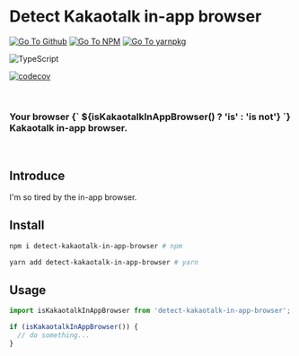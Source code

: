 

<Meta title="detect-kakaotalk-in-app-browser | English" />

# Detect Kakaotalk in-app browser

[![Go To Github](https://img.shields.io/badge/GitHub-100000?style=for-the-badge&logo=github&logoColor=white)](https://github.com/juunini/detect-kakaotalk-in-app-browser)
[![Go To NPM](https://img.shields.io/badge/npm-CB3837?style=for-the-badge&logo=npm&logoColor=white)](https://www.npmjs.com/package/detect-kakaotalk-in-app-browser)
[![Go To yarnpkg](https://img.shields.io/badge/Yarn-2C8EBB?style=for-the-badge&logo=yarn&logoColor=white)](https://yarnpkg.com/package/detect-kakaotalk-in-app-browser)

![TypeScript](https://img.shields.io/badge/TypeScript-007ACC?style=for-the-badge&logo=typescript&logoColor=white)

[![codecov](https://codecov.io/gh/juunini/detect-kakaotalk-in-app-browser/branch/main/graph/badge.svg?token=H2LNON80F9)](https://codecov.io/gh/juunini/detect-kakaotalk-in-app-browser)

<br />
<h3>
  Your browser
  <strong style={{ color: isKakaotalkInAppBrowser() ? 'red' : 'green' }}>
    {` ${isKakaotalkInAppBrowser() ? 'is' : 'is not'} `}
  </strong>
  Kakaotalk in-app browser.
</h3>
<br />

## Introduce

I'm so tired by the in-app browser.

## Install

```bash
npm i detect-kakaotalk-in-app-browser # npm

yarn add detect-kakaotalk-in-app-browser # yarn
```

## Usage

```ts
import isKakaotalkInAppBrowser from 'detect-kakaotalk-in-app-browser';

if (isKakaotalkInAppBrowser()) {
  // do something...
}
```
